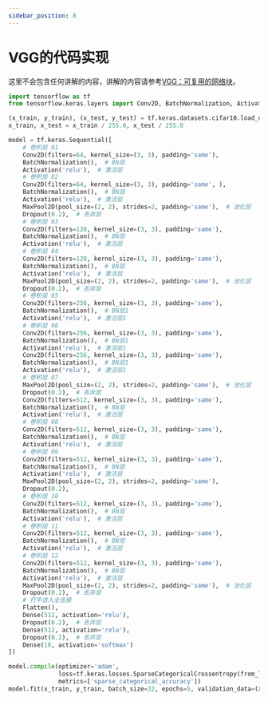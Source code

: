 ```yaml
---
sidebar_position: 8
---
```


# VGG的代码实现

这里不会包含任何讲解的内容，讲解的内容请参考[VGG：可复用的网络块](./[7]VGGNet)。

```python
import tensorflow as tf
from tensorflow.keras.layers import Conv2D, BatchNormalization, Activation, MaxPool2D, Dropout, Flatten, Dense

(x_train, y_train), (x_test, y_test) = tf.keras.datasets.cifar10.load_data()
x_train, x_test = x_train / 255.0, x_test / 255.0

model = tf.keras.Sequential([
    # 卷积层 01
    Conv2D(filters=64, kernel_size=(3, 3), padding='same'),
    BatchNormalization(),  # BN层
    Activation('relu'),  # 激活层
    # 卷积层 02
    Conv2D(filters=64, kernel_size=(3, 3), padding='same', ),
    BatchNormalization(),  # BN层
    Activation('relu'),  # 激活层
    MaxPool2D(pool_size=(2, 2), strides=2, padding='same'),  # 池化层
    Dropout(0.2),  # 丢弃层
    # 卷积层 03
    Conv2D(filters=128, kernel_size=(3, 3), padding='same'),
    BatchNormalization(),  # BN层
    Activation('relu'),  # 激活层
    # 卷积层 04
    Conv2D(filters=128, kernel_size=(3, 3), padding='same'),
    BatchNormalization(),  # BN层
    Activation('relu'),  # 激活层
    MaxPool2D(pool_size=(2, 2), strides=2, padding='same'),  # 池化层
    Dropout(0.2),  # 丢弃层
    # 卷积层 05
    Conv2D(filters=256, kernel_size=(3, 3), padding='same'),
    BatchNormalization(),  # BN层1
    Activation('relu'),  # 激活层1
    # 卷积层 06
    Conv2D(filters=256, kernel_size=(3, 3), padding='same'),
    BatchNormalization(),  # BN层1
    Activation('relu'),  # 激活层1
    Conv2D(filters=256, kernel_size=(3, 3), padding='same'),
    BatchNormalization(),  # BN层1
    Activation('relu'),  # 激活层1
    # 卷积层 07
    MaxPool2D(pool_size=(2, 2), strides=2, padding='same'),  # 池化层
    Dropout(0.2),  # 丢弃层
    Conv2D(filters=512, kernel_size=(3, 3), padding='same'),
    BatchNormalization(),  # BN层
    Activation('relu'),  # 激活层
    # 卷积层 08
    Conv2D(filters=512, kernel_size=(3, 3), padding='same'),
    BatchNormalization(),  # BN层
    Activation('relu'),  # 激活层
    # 卷积层 09
    Conv2D(filters=512, kernel_size=(3, 3), padding='same'),
    BatchNormalization(),  # BN层
    Activation('relu'),  # 激活层
    MaxPool2D(pool_size=(2, 2), strides=2, padding='same'),
    Dropout(0.2),
    # 卷积层 10
    Conv2D(filters=512, kernel_size=(3, 3), padding='same'),
    BatchNormalization(),  # BN层
    Activation('relu'),  # 激活层
    # 卷积层 11
    Conv2D(filters=512, kernel_size=(3, 3), padding='same'),
    BatchNormalization(),  # BN层
    Activation('relu'),  # 激活层
    # 卷积层 12
    Conv2D(filters=512, kernel_size=(3, 3), padding='same'),
    BatchNormalization(),  # BN层
    Activation('relu'),  # 激活层
    MaxPool2D(pool_size=(2, 2), strides=2, padding='same'),  # 池化层
    Dropout(0.2),  # 丢弃层
    # 打平进入全连接
    Flatten(),
    Dense(512, activation='relu'),
    Dropout(0.2),  # 丢弃层
    Dense(512, activation='relu'),
    Dropout(0.2),  # 丢弃层
    Dense(10, activation='softmax')
])

model.compile(optimizer='adam',
              loss=tf.keras.losses.SparseCategoricalCrossentropy(from_logits=False),
              metrics=['sparse_categorical_accuracy'])
model.fit(x_train, y_train, batch_size=32, epochs=5, validation_data=(x_test, y_test))
```

